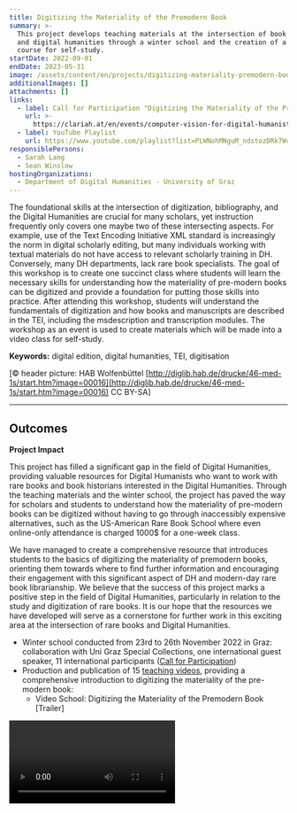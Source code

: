 ```yaml
---
title: Digitizing the Materiality of the Premodern Book
summary: >-
  This project develops teaching materials at the intersection of book history
  and digital humanities through a winter school and the creation of a video
  course for self-study.
startDate: 2022-09-01
endDate: 2023-05-31
image: /assets/content/en/projects/digitizing-materiality-premodern-book/image.png
additionalImages: []
attachments: []
links:
  - label: Call for Participation "Digitizing the Materiality of the Premodern Book"
    url: >-
      https://clariah.at/en/events/computer-vision-for-digital-humanists-a-three-day-winter-school-hosted-by-the-university-of-graz/
  - label: YouTube Playlist
    url: https://www.youtube.com/playlist?list=PLWNohMNguM_ndstozDRk7WcqjXv5EFzNC
responsiblePersons:
  - Sarah Lang
  - Sean Winslow
hostingOrganizations:
  - Department of Digital Humanities - University of Graz
---
```

The foundational skills at the intersection of digitization, bibliography, and the Digital Humanities are crucial for many scholars, yet instruction frequently only covers one maybe two of these intersecting aspects. For example, use of the Text Encoding Initiative XML standard is increasingly the norm in digital scholarly editing, but many individuals working with textual materials do not have access to relevant scholarly training in DH. Conversely, many DH departments, lack rare book specialists. The goal of this workshop is to create one succinct class where students will learn the necessary skills for understanding how the materiality of pre-modern books can be digitized and provide a foundation for putting those skills into practice. After attending this workshop, students will understand the fundamentals of digitization and how books and manuscripts are described in the TEI, including the msdescription and transcription modules. The workshop as an event is used to create materials which will be made into a video class for self-study.

**Keywords:** digital edition, digital humanities, TEI, digitisation

\[© header picture: HAB Wolfenbüttel [http://diglib.hab.de/drucke/46-med-1s/start.htm?image=00016](http://diglib.hab.de/drucke/46-med-1s/start.htm?image=00016) CC BY-SA]

---

## **Outcomes**

**Project Impact**

This project has filled a significant gap in the field of Digital Humanities, providing valuable resources for Digital Humanists who want to work with rare books and book historians interested in the Digital Humanities. Through the teaching materials and the winter school, the project has paved the way for scholars and students to understand how the materiality of pre-modern books can be digitized without having to go through inaccessibly expensive alternatives, such as the US-American Rare Book School where even online-only attendance is charged 1000$ for a one-week class.

We have managed to create a comprehensive resource that introduces students to the basics of digitizing the materiality of premodern books, orienting them towards where to find further information and encouraging their engagement with this significant aspect of DH and modern-day rare book librarianship. We believe that the success of this project marks a positive step in the field of Digital Humanities, particularly in relation to the study and digitization of rare books. It is our hope that the resources we have developed will serve as a cornerstone for further work in this exciting area at the intersection of rare books and Digital Humanities.

* Winter school conducted from 23rd to 26th November 2022 in Graz: collaboration with Uni Graz Special Collections, one international guest speaker, 11 international participants ([Call for Participation](https://clariah.at/en/events/computer-vision-for-digital-humanists-a-three-day-winter-school-hosted-by-the-university-of-graz/))
* Production and publication of 15 [teaching videos](https://www.youtube.com/playlist?list=PLWNohMNguM_ndstozDRk7WcqjXv5EFzNC), providing a comprehensive introduction to digitizing the materiality of the pre-modern book:
  * Video School: Digitizing the Materiality of the Premodern Book \[Trailer]

<Video provider="youtube" id="3yLFLaB17hQ" />

* A very brief introduction to book history (by Prof. Erich Renhart, part 1)
* A very brief introduction to book history (by Prof. Erich Renhart, part 2)
* What is the materiality of the book? (production, use and reuse) by Megan Piorko
* How to describe pre-modern books (theory of bibliographic description) by Megan Piorko
* How to describe pre-modern books (bibliographic description) by Megan Piorko
* Digitizing pre-modern books at the University Graz Special Collections (tour by Pia Fiedler, part 1)
* Digitization at the University Graz Special Collections (tour by Pia Fiedler, part 2)
* A quick introduction to annotating data with XML in the oXygen editor (by Sarah Lang)
* How how does multi-spectral imaging work? (by Sean Winslow)
* How to use the Text Encoding Initiative (TEI) for digital scholarly editing (by Sarah Lang)
* \[Advanced] How to use the TEI for digital scholarly editing (by Sarah Lang)
* Best practices and publication workfows for TEI-XML data in the Digital Humanities (by Sarah Lang)
* How to describe manuscripts using the TEI MsDesc module (by Sean Winslow, part 1)
* What is a Digital Scholarly Edition? A primer on data modeling, theory & archiving (by Sarah Lang)
* How to describe manuscripts using the TEI MsDesc module (by Sean Winslow, part 2)
* How to describe manuscripts using the TEI MsDesc module (by Sean Winslow, part 3)
* How to transcribe with Transkribus for digital scholarly editing (by Sarah Lang)
* The future of printed books and digital editions (by Sarah Lang)
* Francis Bacon and alchemical texts
* Is it print or manuscript?
* This book shows evidence of the printing process
* How to TEI-encode the indexing material in this early modern herbiary?
* Galileo's Sidereal Messenger (1610s): Real or forgery?
* This early printed book looks like a manuscript!
* Three chymical texts mysteriously bound together?
* Incurable edition of Ortus Sanitatis
* How to do the bibliographical transcription of a title page?
* The largest book you've ever seen!
* Why Arnold Schwarzenegger once dropped an invaluable historical book
* Why you DON'T use white gloves to handle rare books!
* How to avoid damaging a historical book's spine!
* How to handle rare books?
* What's with this rare Georgian text scroll?
* Have you heard of palimpsests before?
* How to digitise the materiality of the pre-modern book?
* What's the difference between research-driven and curation-driven modelling?
* What's the role of Modeling in the Digital Humanities?
* Super short intro to XML
* XML means "create your own standard. Or does it?
* What is XML? (for Humanists)
* What is the materiality of the book? What is a text?

<LinkButton label="more CLARIAH-AT projects" href="/project-funding/" />

<LinkButton label="more DHA projects" href="/projects/" />
